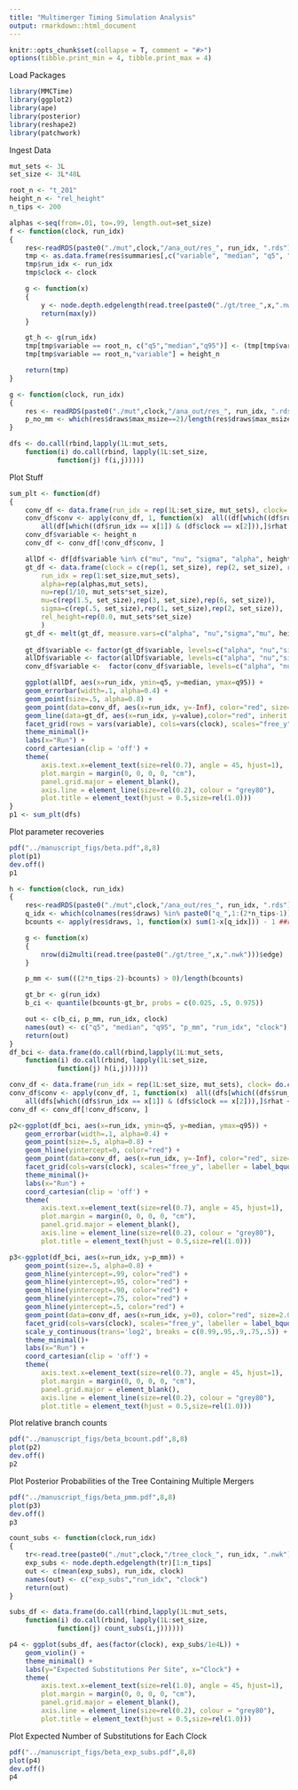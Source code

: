 ```yaml
---
title: "Multimerger Timing Simulation Analysis"
output: rmarkdown::html_document
---
```


```r
knitr::opts_chunk$set(collapse = T, comment = "#>")
options(tibble.print_min = 4, tibble.print_max = 4)
```

Load Packages
```r
library(MMCTime)
library(ggplot2)
library(ape)
library(posterior)
library(reshape2)
library(patchwork)
```

Ingest Data
```r
mut_sets <- 3L
set_size <- 3L*48L

root_n <- "t_201"
height_n <- "rel_height"
n_tips <- 200

alphas <-seq(from=.01, to=.99, length.out=set_size)
f <- function(clock, run_idx)
{
    res<-readRDS(paste0("./mut",clock,"/ana_out/res_", run_idx, ".rds"))
    tmp <- as.data.frame(res$summaries[,c("variable", "median", "q5", "q95", "rhat", "ess_bulk")])
    tmp$run_idx <- run_idx
    tmp$clock <- clock

    g <- function(x)
    {
        y <- node.depth.edgelength(read.tree(paste0("./gt/tree_",x,".nwk")))
        return(max(y))
    }

    gt_h <- g(run_idx)
    tmp[tmp$variable == root_n, c("q5","median","q95")] <- (tmp[tmp$variable == root_n, c("q5","median","q95")]-gt_h)/gt_h
    tmp[tmp$variable == root_n,"variable"] = height_n

    return(tmp)
}

g <- function(clock, run_idx)
{
    res <- readRDS(paste0("./mut",clock,"/ana_out/res_", run_idx, ".rds"))
    p_no_mm <- which(res$draws$max_msize==2)/length(res$draws$max_msize)
}

dfs <- do.call(rbind,lapply(1L:mut_sets,
    function(i) do.call(rbind, lapply(1L:set_size,
            function(j) f(i,j)))))
```

Plot Stuff
```r
sum_plt <- function(df)
{
    conv_df <- data.frame(run_idx = rep(1L:set_size, mut_sets), clock= do.call(c,lapply(1L:mut_sets, function (x) rep(x, set_size))))
    conv_df$conv <- apply(conv_df, 1, function(x)  all((df[which((df$run_idx == x[1]) & (df$clock == x[2])),]$ess_bulk>200)) && 
        all(df[which((df$run_idx == x[1]) & (df$clock == x[2])),]$rhat < 1.05))
    conv_df$variable <- height_n
    conv_df <- conv_df[!conv_df$conv, ]

    allDf <- df[df$variable %in% c("mu", "nu", "sigma", "alpha", height_n),]
    gt_df <- data.frame(clock = c(rep(1, set_size), rep(2, set_size), rep(3, set_size)),
        run_idx = rep(1:set_size,mut_sets),
        alpha=rep(alphas,mut_sets),
        nu=rep(1/10, mut_sets*set_size),
        mu=c(rep(1.5, set_size),rep(3, set_size),rep(6, set_size)),
        sigma=c(rep(.5, set_size),rep(1, set_size),rep(2, set_size)),
        rel_height=rep(0.0, mut_sets*set_size)
        )
    gt_df <- melt(gt_df, measure.vars=c("alpha", "nu","sigma","mu", height_n))
    
    gt_df$variable <- factor(gt_df$variable, levels=c("alpha", "nu","sigma","mu", height_n))
    allDf$variable <- factor(allDf$variable, levels=c("alpha", "nu","sigma","mu", height_n))
    conv_df$variable <-  factor(conv_df$variable, levels=c("alpha", "nu","sigma","mu", height_n))

    ggplot(allDf, aes(x=run_idx, ymin=q5, y=median, ymax=q95)) +
    geom_errorbar(width=.1, alpha=0.4) +
    geom_point(size=.5, alpha=0.8) + 
    geom_point(data=conv_df, aes(x=run_idx, y=-Inf), color="red", size=2.0, shape=4, inherit.aes=F) +
    geom_line(data=gt_df, aes(x=run_idx, y=value),color="red", inherit.aes=F) +
    facet_grid(rows = vars(variable), cols=vars(clock), scales="free_y", labeller = label_bquote(cols="Clock"==.(clock))) +
    theme_minimal()+
    labs(x="Run") +
    coord_cartesian(clip = 'off') +
    theme(
        axis.text.x=element_text(size=rel(0.7), angle = 45, hjust=1),
        plot.margin = margin(0, 0, 0, 0, "cm"),
        panel.grid.major = element_blank(), 
        axis.line = element_line(size=rel(0.2), colour = "grey80"),
        plot.title = element_text(hjust = 0.5,size=rel(1.0))) 
}
p1 <- sum_plt(dfs)
```
Plot parameter recoveries
```r
pdf("../manuscript_figs/beta.pdf",8,8)
plot(p1)
dev.off()
p1
```
```r
h <- function(clock, run_idx)
{
    res<-readRDS(paste0("./mut",clock,"/ana_out/res_", run_idx, ".rds"))
    q_idx <- which(colnames(res$draws) %in% paste0("q_",1:(2*n_tips-1)))
    bcounts <- apply(res$draws, 1, function(x) sum(1-x[q_idx])) - 1 ##root has a q but no branch

    g <- function(x)
    {
        nrow(di2multi(read.tree(paste0("./gt/tree_",x,".nwk")))$edge)
    }

    p_mm <- sum(((2*n_tips-2)-bcounts) > 0)/length(bcounts)

    gt_br <- g(run_idx)
    b_ci <- quantile(bcounts-gt_br, probs = c(0.025, .5, 0.975))

    out <- c(b_ci, p_mm, run_idx, clock)
    names(out) <- c("q5", "median", "q95", "p_mm", "run_idx", "clock")
    return(out)
}
df_bci <- data.frame(do.call(rbind,lapply(1L:mut_sets,
    function(i) do.call(rbind, lapply(1L:set_size,
            function(j) h(i,j))))))

conv_df <- data.frame(run_idx = rep(1L:set_size, mut_sets), clock= do.call(c,lapply(1L:mut_sets, function (x) rep(x, set_size))))
conv_df$conv <- apply(conv_df, 1, function(x)  all((dfs[which((dfs$run_idx == x[1]) & (dfs$clock == x[2])),]$ess_bulk>200)) && 
    all(dfs[which((dfs$run_idx == x[1]) & (dfs$clock == x[2])),]$rhat < 1.05))
conv_df <- conv_df[!conv_df$conv, ]

p2<-ggplot(df_bci, aes(x=run_idx, ymin=q5, y=median, ymax=q95)) +
    geom_errorbar(width=.1, alpha=0.4) +
    geom_point(size=.5, alpha=0.8) + 
    geom_hline(yintercept=0, color="red") +
    geom_point(data=conv_df, aes(x=run_idx, y=-Inf), color="red", size=2.0, shape=4, inherit.aes=F) +
    facet_grid(cols=vars(clock), scales="free_y", labeller = label_bquote(cols="Clock"==.(clock))) +
    theme_minimal()+
    labs(x="Run") +
    coord_cartesian(clip = 'off') +
    theme(
        axis.text.x=element_text(size=rel(0.7), angle = 45, hjust=1),
        plot.margin = margin(0, 0, 0, 0, "cm"),
        panel.grid.major = element_blank(), 
        axis.line = element_line(size=rel(0.2), colour = "grey80"),
        plot.title = element_text(hjust = 0.5,size=rel(1.0))) 

p3<-ggplot(df_bci, aes(x=run_idx, y=p_mm)) +
    geom_point(size=.5, alpha=0.8) + 
    geom_hline(yintercept=.99, color="red") +    
    geom_hline(yintercept=.95, color="red") +
    geom_hline(yintercept=.90, color="red") +
    geom_hline(yintercept=.75, color="red") +
    geom_hline(yintercept=.5, color="red") +
    geom_point(data=conv_df, aes(x=run_idx, y=0), color="red", size=2.0, shape=4, inherit.aes=F) +
    facet_grid(cols=vars(clock), scales="free_y", labeller = label_bquote(cols="Clock"==.(clock))) +
    scale_y_continuous(trans='log2', breaks = c(0.99,.95,.9,.75,.5)) + 
    theme_minimal()+
    labs(x="Run") +
    coord_cartesian(clip = 'off') +
    theme(
        axis.text.x=element_text(size=rel(0.7), angle = 45, hjust=1),
        plot.margin = margin(0, 0, 0, 0, "cm"),
        panel.grid.major = element_blank(), 
        axis.line = element_line(size=rel(0.2), colour = "grey80"),
        plot.title = element_text(hjust = 0.5,size=rel(1.0)))
```
Plot relative branch counts
```r
pdf("../manuscript_figs/beta_bcount.pdf",8,8)
plot(p2)
dev.off()
p2
```
Plot Posterior Probabilities of the Tree Containing Multiple Mergers
```r
pdf("../manuscript_figs/beta_pmm.pdf",8,8)
plot(p3)
dev.off()
p3
```
```r
count_subs <- function(clock,run_idx)
{
    tr<-read.tree(paste0("./mut",clock,"/tree_clock_", run_idx, ".nwk"))
    exp_subs <- node.depth.edgelength(tr)[1:n_tips]
    out <- c(mean(exp_subs), run_idx, clock)
    names(out) <- c("exp_subs","run_idx", "clock")
    return(out)
}

subs_df <- data.frame(do.call(rbind,lapply(1L:mut_sets,
    function(i) do.call(rbind, lapply(1L:set_size,
            function(j) count_subs(i,j))))))

p4 <- ggplot(subs_df, aes(factor(clock), exp_subs/1e4L)) + 
    geom_violin() +
    theme_minimal() +
    labs(y="Expected Substitutions Per Site", x="Clock") + 
    theme(
        axis.text.x=element_text(size=rel(1.0), angle = 45, hjust=1),
        plot.margin = margin(0, 0, 0, 0, "cm"),
        panel.grid.major = element_blank(), 
        axis.line = element_line(size=rel(0.2), colour = "grey80"),
        plot.title = element_text(hjust = 0.5,size=rel(1.0)))
```

Plot Expected Number of Substitutions for Each Clock
```r
pdf("../manuscript_figs/beta_exp_subs.pdf",8,8)
plot(p4)
dev.off()
p4
```